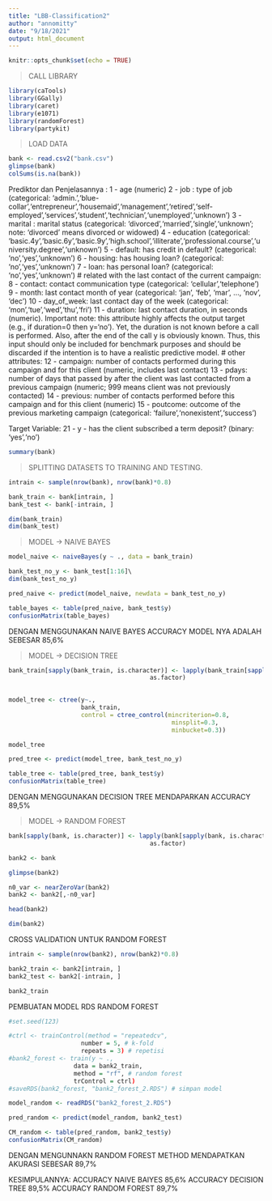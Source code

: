 ---
title: "LBB-Classification2"
author: "annomitty"
date: "9/18/2021"
output: html_document
---

```{r setup, include=FALSE}
knitr::opts_chunk$set(echo = TRUE)
```

> CALL LIBRARY

```{r}
library(caTools)
library(GGally)
library(caret)
library(e1071)
library(randomForest)
library(partykit)
```
> LOAD DATA

```{r}
bank <- read.csv2("bank.csv")
glimpse(bank)
colSums(is.na(bank))
```
Prediktor dan Penjelasannya :
1 - age (numeric)
2 - job : type of job (categorical: 'admin.','blue-collar','entrepreneur','housemaid','management','retired','self-employed','services','student','technician','unemployed','unknown')
3 - marital : marital status (categorical: 'divorced','married','single','unknown'; note: 'divorced' means divorced or widowed)
4 - education (categorical: 'basic.4y','basic.6y','basic.9y','high.school','illiterate','professional.course','university.degree','unknown')
5 - default: has credit in default? (categorical: 'no','yes','unknown')
6 - housing: has housing loan? (categorical: 'no','yes','unknown')
7 - loan: has personal loan? (categorical: 'no','yes','unknown')
# related with the last contact of the current campaign:
8 - contact: contact communication type (categorical: 'cellular','telephone')
9 - month: last contact month of year (categorical: 'jan', 'feb', 'mar', ..., 'nov', 'dec')
10 - day_of_week: last contact day of the week (categorical: 'mon','tue','wed','thu','fri')
11 - duration: last contact duration, in seconds (numeric). Important note: this attribute highly affects the output target (e.g., if duration=0 then y='no'). Yet, the duration is not known before a call is performed. Also, after the end of the call y is obviously known. Thus, this input should only be included for benchmark purposes and should be discarded if the intention is to have a realistic predictive model.
# other attributes:
12 - campaign: number of contacts performed during this campaign and for this client (numeric, includes last contact)
13 - pdays: number of days that passed by after the client was last contacted from a previous campaign (numeric; 999 means client was not previously contacted)
14 - previous: number of contacts performed before this campaign and for this client (numeric)
15 - poutcome: outcome of the previous marketing campaign (categorical: 'failure','nonexistent','success')

Target Variable:
21 - y - has the client subscribed a term deposit? (binary: 'yes','no')

```{r}
summary(bank)
```
> SPLITTING DATASETS TO TRAINING AND TESTING.

```{r}
intrain <- sample(nrow(bank), nrow(bank)*0.8)
```

```{r}
bank_train <- bank[intrain, ]
bank_test <- bank[-intrain, ]
```

```{r}
dim(bank_train)
dim(bank_test)
```

> MODEL -> NAIVE BAYES

```{r}
model_naive <- naiveBayes(y ~ ., data = bank_train)
```

```{r}
bank_test_no_y <- bank_test[1:16]\
dim(bank_test_no_y)
```
```{r}
pred_naive <- predict(model_naive, newdata = bank_test_no_y)
```

```{r}
table_bayes <- table(pred_naive, bank_test$y)
confusionMatrix(table_bayes)
```
DENGAN MENGGUNAKAN NAIVE BAYES ACCURACY MODEL NYA ADALAH SEBESAR 85,6%

> MODEL -> DECISION TREE

```{r}
bank_train[sapply(bank_train, is.character)] <- lapply(bank_train[sapply(bank_train, is.character)], 
                                       as.factor)
  
```

```{r}
model_tree <- ctree(y~.,
                    bank_train,
                    control = ctree_control(mincriterion=0.8,
                                             minsplit=0.3,
                                             minbucket=0.3))
```

```{r, height=10}
model_tree
```
```{r}
pred_tree <- predict(model_tree, bank_test_no_y)
```

```{r}
table_tree <- table(pred_tree, bank_test$y)
confusionMatrix(table_tree)
```
DENGAN MENGGUNAKAN DECISION TREE MENDAPARKAN ACCURACY 89,5%

> MODEL  -> RANDOM FOREST

```{r}
bank[sapply(bank, is.character)] <- lapply(bank[sapply(bank, is.character)], 
                                       as.factor)
```

```{r}
bank2 <- bank
```


```{r}
glimpse(bank2)
```
```{r}
n0_var <- nearZeroVar(bank2)
bank2 <- bank2[,-n0_var]
```

```{r}
head(bank2)
```

```{r}
dim(bank2)
```
CROSS VALIDATION UNTUK RANDOM FOREST


```{r}
intrain <- sample(nrow(bank2), nrow(bank2)*0.8)
```

```{r}
bank2_train <- bank2[intrain, ]
bank2_test <- bank2[-intrain, ]
```

```{r}
bank2_train
```


PEMBUATAN MODEL RDS RANDOM FOREST

```{r}
#set.seed(123)

#ctrl <- trainControl(method = "repeatedcv",
                    number = 5, # k-fold
                    repeats = 3) # repetisi
#bank2_forest <- train(y ~ .,
                  data = bank2_train,
                  method = "rf", # random forest
                  trControl = ctrl)
#saveRDS(bank2_forest, "bank2_forest_2.RDS") # simpan model
```

```{r}
model_random <- readRDS("bank2_forest_2.RDS")
```

```{r}
pred_random <- predict(model_random, bank2_test)
```

```{r}
CM_random <- table(pred_random, bank2_test$y)
confusionMatrix(CM_random)
```
DENGAN MENGUNNAKN RANDOM FOREST METHOD MENDAPATKAN AKURASI SEBESAR 89,7%

KESIMPULANNYA:
ACCURACY NAIVE BAIYES         85,6%
ACCURACY DECISION TREE        89,5%
ACCURACY RANDOM FOREST        89,7%